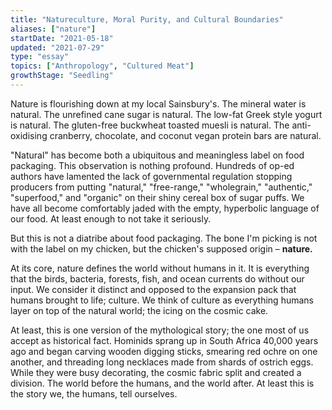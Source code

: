 ```yaml
---
title: "Natureculture, Moral Purity, and Cultural Boundaries"
aliases: ["nature"]
startDate: "2021-05-18"
updated: "2021-07-29"
type: "essay"
topics: ["Anthropology", "Cultured Meat"]
growthStage: "Seedling"
---
```


<IntroParagraph>

Nature is flourishing down at my local Sainsbury's. The mineral water is natural. The unrefined cane sugar is natural. The low-fat Greek style yogurt is natural. The gluten-free buckwheat toasted muesli is natural. The anti-oxidising cranberry, chocolate, and coconut vegan protein bars are natural.

</IntroParagraph>

"Natural" has become both a ubiquitous and meaningless label on food packaging. This observation is nothing profound. Hundreds of op-ed authors have lamented the lack of governmental regulation stopping producers from putting "natural," "free-range," "wholegrain," "authentic," "superfood," and "organic" on their shiny cereal box of sugar puffs. We have all become comfortably jaded with the empty, hyperbolic language of our food. At least enough to not take it seriously.

But this is not a diatribe about food packaging. The bone I'm picking is not with the label on my chicken, but the chicken's supposed origin – **nature.**

At its core, nature defines the world without humans in it. It is everything that the birds, bacteria, forests, fish, and ocean currents do without our input. We consider it distinct and opposed to the expansion pack that humans brought to life; culture. We think of culture as everything humans layer on top of the natural world; the icing on the cosmic cake.

At least, this is one version of the mythological story; the one most of us accept as historical fact. Hominids sprang up in South Africa 40,000 years ago and began carving wooden digging sticks, smearing red ochre on one another, and threading long necklaces made from shards of ostrich eggs. While they were busy decorating, the cosmic fabric split and created a division. The world before the humans, and the world after. At least this is the story we, the humans, tell ourselves.

<ComingSoon />
